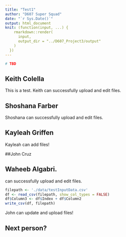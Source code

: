 ```yaml
---
title: "Test1"
author: "D607 Super Squad"
date: "`r Sys.Date()`"
output: html_document
knit: (function(input, ...) {
    rmarkdown::render(
      input,
      output_dir = "../D607_Project3/output"
    )
  })
---
```


```r
# TBD
```

## Keith Colella

This is a test. Keith can successfully upload and edit files.

## Shoshana Farber

Shoshana can successfully upload and edit files.

## Kayleah Griffen

Kayleah can add files!

##John Cruz

## Waheeb Algabri.

can successfully upload and edit files.

```r
filepath <- './data/testInputData.csv'
df <- read_csv(filepath, show_col_types = FALSE)
df$Column3 <- df$Index + df$Column2
write_csv(df, filepath)
```

John can update and upload files!

## Next person?